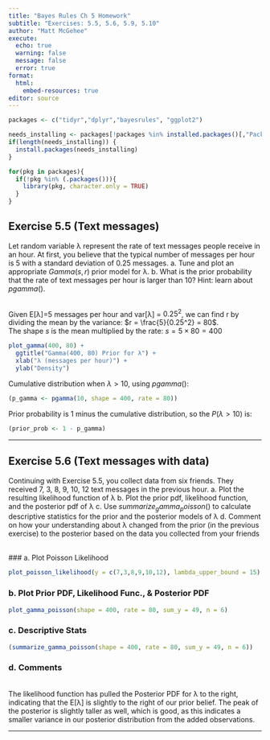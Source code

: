 ```yaml
---
title: "Bayes Rules Ch 5 Homework"
subtitle: "Exercises: 5.5, 5.6, 5.9, 5.10"
author: "Matt McGehee"
execute:
  echo: true
  warning: false
  message: false
  error: true
format: 
  html:
    embed-resources: true
editor: source
---
```


```r
packages <- c("tidyr","dplyr","bayesrules", "ggplot2")

needs_installing <- packages[!packages %in% installed.packages()[,"Package"]]
if(length(needs_installing)) {
  install.packages(needs_installing)
}

for(pkg in packages){
  if(!pkg %in% (.packages())){
    library(pkg, character.only = TRUE)
  }
}
```

## Exercise 5.5 (Text messages)
Let random variable λ represent the rate of text messages people receive in an hour. At first, you believe that the typical number of messages per hour is 5 with a standard deviation of 0.25 messages.
  a.  Tune and plot an appropriate $Gamma(s,r)$ prior model for λ.
  b.  What is the prior probability that the rate of text messages per hour is larger than 10? Hint: learn about $pgamma()$.

<br>
Given E[λ]=5 messages per hour and var[λ] = $0.25^2$, we can find r by dividing 
the mean by the variance: $r = \frac{5}{0.25^2} = 80$.
<br>
The shape $s$ is the mean multiplied by the rate: $s=5\times80=400$
<br>
```r
plot_gamma(400, 80) +
  ggtitle("Gamma(400, 80) Prior for λ") +
  xlab("λ (messages per hour)") +
  ylab("Density")
```


Cumulative distribution when $λ > 10$, using $pgamma()$:
```r
(p_gamma <- pgamma(10, shape = 400, rate = 80))
```
Prior probability is 1 minus the cumulative distribution,
so the $P(\lambda > 10)$ is:
```r
(prior_prob <- 1 - p_gamma)
```

---

## Exercise 5.6 (Text messages with data) 
Continuing with Exercise 5.5, you collect data from six friends. They received 7, 3, 8, 9, 10, 12 text messages in the previous hour.
  a.  Plot the resulting likelihood function of λ
  b.  Plot the prior pdf, likelihood function, and the posterior pdf of λ
  c.  Use $summarize_gamma_poisson()$ to calculate descriptive statistics for the prior and the posterior models of λ
  d.  Comment on how your understanding about λ changed from the prior (in the previous exercise) to the posterior based on the data you collected from your friends
  
<br>
### a. Plot Poisson Likelihood
```r
plot_poisson_likelihood(y = c(7,3,8,9,10,12), lambda_upper_bound = 15)
```

### b. Plot Prior PDF, Likelihood Func., & Posterior PDF

```r
plot_gamma_poisson(shape = 400, rate = 80, sum_y = 49, n = 6)
```

### c. Descriptive Stats
```r
(summarize_gamma_poisson(shape = 400, rate = 80, sum_y = 49, n = 6))
```

### d. Comments
<br>
The likelihood function has pulled the Posterior PDF for λ to the right, indicating that the E[λ] is slightly to the right of our prior belief. The peak of the posterior is slightly taller as well, which is good, as this indicates a smaller variance in our posterior distribution from the added observations.
<br>

---


